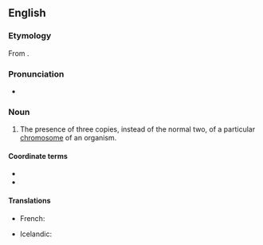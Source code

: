 ==English==
{{wikipedia}}

===Etymology===
From {{suffix|trisome|y|lang=en}}.

===Pronunciation===
* {{a|UK}} {{IPA|/ˈtɹʌɪ.sə(ʊ)mi/|lang=en}}

===Noun===
{{en-noun|trisomies}}

# {{lb|en|cytology}} The presence of three copies, instead of the normal two, of a particular [[chromosome]] of an organism.

====Coordinate terms====
* {{l|en|disomy}}
* {{l|en|monosomy}}

====Translations====
{{trans-top|three copies of a chromosome}}
* French: {{t+|fr|trisomie|f}}
{{trans-mid}}
* Icelandic: {{t|is|þrístæða|f}}
{{trans-bottom}}